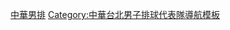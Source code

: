 {{Navbox
|bodyclass=hlist
| name  = 2006年第十五屆卡達杜哈亞運中華男子排球代表隊
| title = [[2006年亞洲運動會排球比賽|<span style="color:white;">2006年第十五屆卡達杜哈亞運</span>]][[中華台北男子排球代表隊|<span style="color:white;">中華男子排球代表隊</span>]]
| titlestyle = background:navy; color:red;
| groupstyle = background:navy; color:#FFFFFF;
|group1=教練
|list1= 
*[[陳浚良]]
|group2= 助理教練
|list2= 
*江威霖
|group3= 選手
|list3= 
*[[邱得全]]
* [[黃風勝]]
* [[林顯丞]]
* [[洪榮宗]]
* [[張善源]]
* [[王明俊]]
* [[甘秉宗]]
* [[鄧政偉]]
* [[江天祐]]
* [[周宗豪]]
* [[陳宇聖]]
* [[簡偉倫]]
}}<noinclude>
[[Category:亞洲運動會中華台北代表隊導航模板|中華男排]]
[[Category:中華台北男子排球代表隊導航模板]]
</noinclude>